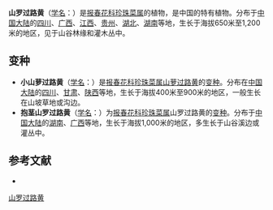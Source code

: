{{Speciesbox
| name = 山罗过路黄
| status = 
| status_system = 
| image =
| genus = Lysimachia
| species = melampyroides
| authority = R. Knuth
| subdivision_ranks =[[变种|变种]]
| subdivision =
* 山罗过路黄 ''L. m.'' var. ''melampyroides''
* [[抱茎山罗过路黄|抱茎山罗过路黄]] ''L. m.'' var. ''amplexicaulis''
* [[小山罗过路黄|小山罗过路黄]] ''L. m.'' var. ''brunelloides''
}}

'''山罗过路黄'''（[[学名|学名]]：{{lang|la|''Lysimachia melampyroides''}}）是[[报春花科|报春花科]][[珍珠菜属|珍珠菜属]]的植物，是中国的特有植物。分布于[[中国大陆|中国大陆]]的[[四川|四川]]、[[广西|广西]]、[[江西|江西]]、[[贵州|贵州]]、[[湖北|湖北]]、[[湖南|湖南]]等地，生长于海拔650米至1,200米的地区，见于山谷林缘和灌木丛中。

== 变种 ==
* '''小山萝过路黄'''（[[学名|学名]]：{{lang|la|''Lysimachia melampyroides'' var. ''brunelloides''}}）是[[报春花科|报春花科]][[珍珠菜属|珍珠菜属]][[山萝过路黄|山萝过路黄]]的[[变种|变种]]。分布在[[中国大陆|中国大陆]]的[[四川|四川]]、[[甘肃|甘肃]]、[[陕西|陕西]]等地，生长于海拔400米至900米的地区，一般生长在山坡草地或沟边。
* '''抱茎山罗过路黄'''（[[学名|学名]]：{{lang|la|''Lysimachia melampyroides'' var. ''amplexicaulis''}}）为[[报春花科|报春花科]][[珍珠菜属|珍珠菜属]]山罗过路黄的[[变种|变种]]。分布于[[中国大陆|中国大陆]]的[[湖南|湖南]]、[[广西|广西]]等地，生长于海拔1,000米的地区，多生长于山谷溪边或灌丛中。

== 参考文献 ==
<div class="references-small">
* {{cite web| url =http://www.bioinfo.cn/db05/KmzwSpecies.php?action=view&id=17597| title =山罗过路黄（原变种）| work =《中国高等植物数据库全库》| publisher =中国科学院微生物研究所| author =昆明植物研究所| accessdate =2009-02-25| deadurl =yes| archiveurl =https://web.archive.org/web/20160305095103/http://www.bioinfo.cn/db05/KmzwSpecies.php?action=view&id=17597| archivedate =2016-03-05}}
</div>
{{Taxonbar|from=Q11046811}}

[[Category:珍珠菜属|山罗过路黄]]


{{植物小作品}}